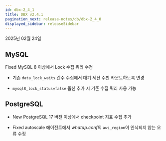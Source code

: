 ```yaml
---
id: dbx-2_4_1
title: DBX v2.4.1
pagination_next: release-notes/db/dbx-2_4_0
displayed_sidebar: releaseSidebar
---
```


2025년 02월 24일

## MySQL

<Status priority='0'>Fixed</Status> MySQL 8 이상에서 Lock 수집 쿼리 수정

- 기존 `data_lock_waits` 건수 수집에서 대기 세션 수만 카운트하도록 변경

- `mysql8_lock_status=false` 옵션 추가 시 기존 수집 쿼리 사용 가능

## PostgreSQL 

- <Status priority='1'>New</Status> PostgreSQL 17 버전 이상에서 checkpoint 지표 수집 추가

- <Status priority='0'>Fixed</Status> autoscale 에이전트에서 *whatap.conf*의 `aws_region`이 인식되지 않는 오류 수정 



<DownloadJava ver="2.4.1" />